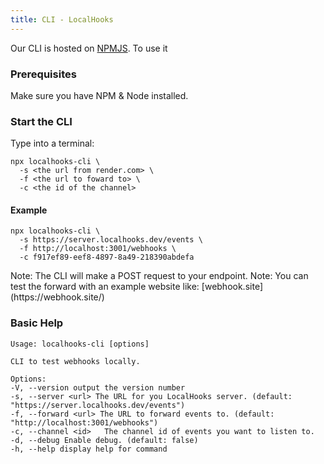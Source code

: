```yaml
---
title: CLI - LocalHooks
---
```



Our CLI is hosted on [NPMJS](https://www.npmjs.com/). To use it

<Steps>

### Prerequisites

Make sure you have NPM & Node installed.

### Start the CLI

Type into a terminal:

```
npx localhooks-cli \
  -s <the url from render.com> \
  -f <the url to foward to> \
  -c <the id of the channel>
```

#### Example

```
npx localhooks-cli \
  -s https://server.localhooks.dev/events \
  -f http://localhost:3001/webhooks \
  -c f917ef89-eef8-4897-8a49-218390abdefa
```

<Callout type="default">
  Note: The CLI will make a POST request to your endpoint.
</Callout>

<Callout type="info">
  Note: You can test the forward with an example website like:
  [webhook.site](https://webhook.site/)
</Callout>

</Steps>

### Basic Help

```
Usage: localhooks-cli [options]

CLI to test webhooks locally.

Options:
-V, --version output the version number
-s, --server <url> The URL for you LocalHooks server. (default: "https://server.localhooks.dev/events")
-f, --forward <url> The URL to forward events to. (default: "http://localhost:3001/webhooks")
-c, --channel <id>   The channel id of events you want to listen to.
-d, --debug Enable debug. (default: false)
-h, --help display help for command

```
